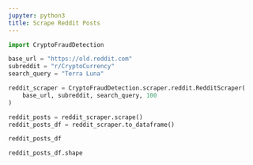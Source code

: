 ```yaml
---
jupyter: python3
title: Scrape Reddit Posts
---
```




```python
import CryptoFraudDetection
```

```python
base_url = "https://old.reddit.com"
subreddit = "r/CryptoCurrency"
search_query = "Terra Luna"
```

```python
reddit_scraper = CryptoFraudDetection.scraper.reddit.RedditScraper(
    base_url, subreddit, search_query, 100
)
```

```python
reddit_posts = reddit_scraper.scrape()
reddit_posts_df = reddit_scraper.to_dataframe()
```

```python
reddit_posts_df
```

```python
reddit_posts_df.shape
```

